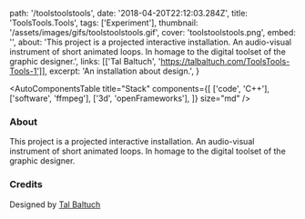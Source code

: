   path: '/toolstoolstools',
  date: '2018-04-20T22:12:03.284Z',
  title: 'ToolsTools.Tools',
  tags: ['Experiment'],
  thumbnail: '/assets/images/gifs/toolstoolstools.gif',
  cover: 'toolstoolstools.png',
  embed: '',
  about:
    'This project is a projected interactive installation. An audio-visual instrument of short animated loops. In homage to the digital toolset of the graphic designer.',
  links: [['Tal Baltuch', 'https://talbaltuch.com/ToolsTools-Tools-1']],
  excerpt: 'An installation about design.',
}

<AutoComponentsTable
  title="Stack"
  components={[
    ['code', 'C++'],
    ['software', 'ffmpeg'],
    ['3d', 'openFrameworks'],
  ]}
  size="md"
/>

### About

This project is a projected interactive installation. An audio-visual instrument of short animated loops. In homage to the digital toolset of the graphic designer.

### Credits

Designed by [Tal Baltuch](http://talbaltuch.com/ToolsTools-Tools-2)
